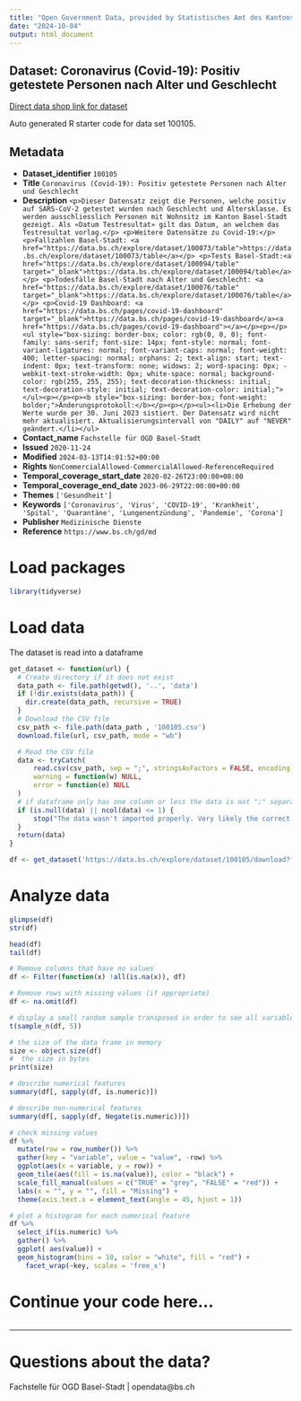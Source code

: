 ```yaml
---
title: "Open Government Data, provided by Statistisches Amt des Kantons Basel-Stadt - Fachstelle OGD"
date: "2024-10-04"
output: html_document
---
```


## Dataset: Coronavirus (Covid-19): Positiv getestete Personen nach Alter und Geschlecht

[Direct data shop link for dataset](https://data.bs.ch/explore/dataset/100105)

Auto generated R starter code for data set 100105.

## Metadata

- **Dataset_identifier** `100105`
- **Title** `Coronavirus (Covid-19): Positiv getestete Personen nach Alter und Geschlecht`
- **Description** `<p>Dieser Datensatz zeigt die Personen, welche positiv auf SARS-CoV-2 getestet wurden nach Geschlecht und Altersklasse. Es werden ausschliesslich Personen mit Wohnsitz im Kanton Basel-Stadt gezeigt. Als «Datum Testresultat» gilt das Datum, an welchem das Testresultat vorlag.</p>
<p>Weitere Datensätze zu
Covid-19:</p>
<p>Fallzahlen Basel-Stadt: <a href="https://data.bs.ch/explore/dataset/100073/table">https://data.bs.ch/explore/dataset/100073/table</a></p>
<p>Tests Basel-Stadt:<a href="https://data.bs.ch/explore/dataset/100094/table" target="_blank">https://data.bs.ch/explore/dataset/100094/table</a></p>
<p>Todesfälle Basel-Stadt nach Alter und Geschlecht: <a href="https://data.bs.ch/explore/dataset/100076/table" target="_blank">https://data.bs.ch/explore/dataset/100076/table</a>
</p>
<p>Covid-19 Dashboard: <a href="https://data.bs.ch/pages/covid-19-dashboard" target="_blank">https://data.bs.ch/pages/covid-19-dashboard</a><a href="https://data.bs.ch/pages/covid-19-dashboard"></a></p><p></p><ul style="box-sizing: border-box; color: rgb(0, 0, 0); font-family: sans-serif; font-size: 14px; font-style: normal; font-variant-ligatures: normal; font-variant-caps: normal; font-weight: 400; letter-spacing: normal; orphans: 2; text-align: start; text-indent: 0px; text-transform: none; widows: 2; word-spacing: 0px; -webkit-text-stroke-width: 0px; white-space: normal; background-color: rgb(255, 255, 255); text-decoration-thickness: initial; text-decoration-style: initial; text-decoration-color: initial;"></ul><p></p><p><b style="box-sizing: border-box; font-weight: bolder;">Änderungsprotokoll:</b></p><p></p><ul><li>Die Erhebung der Werte wurde per 30. Juni 2023 sistiert. Der Datensatz wird nicht mehr aktualisiert. Aktualisierungsintervall von "DAILY" auf "NEVER" geändert.</li></ul>`
- **Contact_name** `Fachstelle für OGD Basel-Stadt`
- **Issued** `2020-11-24`
- **Modified** `2024-03-13T14:01:52+00:00`
- **Rights** `NonCommercialAllowed-CommercialAllowed-ReferenceRequired`
- **Temporal_coverage_start_date** `2020-02-26T23:00:00+00:00`
- **Temporal_coverage_end_date** `2023-06-29T22:00:00+00:00`
- **Themes** `['Gesundheit']`
- **Keywords** `['Coronavirus', 'Virus', 'COVID-19', 'Krankheit', 'Spital', 'Quarantäne', 'Lungenentzündung', 'Pandemie', 'Corona']`
- **Publisher** `Medizinische Dienste`
- **Reference** `https://www.bs.ch/gd/md`


# Load packages

```r

library(tidyverse)
```

# Load data

The dataset is read into a dataframe

```r
get_dataset <- function(url) {
  # Create directory if it does not exist
  data_path <- file.path(getwd(), '..', 'data')
  if (!dir.exists(data_path)) {
    dir.create(data_path, recursive = TRUE)
  }
  # Download the CSV file
  csv_path <- file.path(data_path , '100105.csv')
  download.file(url, csv_path, mode = "wb")

  # Read the CSV file
  data <- tryCatch(
      read.csv(csv_path, sep = ";", stringsAsFactors = FALSE, encoding = "UTF-8"),
      warning = function(w) NULL,
      error = function(e) NULL
  )
  # if dataframe only has one column or less the data is not ";" separated
  if (is.null(data) || ncol(data) <= 1) {
      stop("The data wasn't imported properly. Very likely the correct separator couldn't be found.\nPlease check the dataset manually and adjust the code.")
  }
  return(data)
}
```

```r

df <- get_dataset('https://data.bs.ch/explore/dataset/100105/download?format=csv&timezone=Europe%2FZurich')

```

# Analyze data

```r

glimpse(df)
str(df)

head(df)
tail(df)

```

```r
# Remove columns that have no values
df <- Filter(function(x) !all(is.na(x)), df)

# Remove rows with missing values (if appropriate)
df <- na.omit(df)
```

```r
# display a small random sample transposed in order to see all variables
t(sample_n(df, 5))
```

```r
# the size of the data frame in memory
size <- object.size(df)
#  the size in bytes
print(size)
```

```r
# describe numerical features
summary(df[, sapply(df, is.numeric)])
```

```r
# describe non-numerical features
summary(df[, sapply(df, Negate(is.numeric))])
```

```r
# check missing values
df %>%
  mutate(row = row_number()) %>%
  gather(key = "variable", value = "value", -row) %>%
  ggplot(aes(x = variable, y = row)) +
  geom_tile(aes(fill = is.na(value)), color = "black") +
  scale_fill_manual(values = c("TRUE" = "grey", "FALSE" = "red")) +
  labs(x = "", y = "", fill = "Missing") +
  theme(axis.text.x = element_text(angle = 45, hjust = 1))
```

```r
# plot a histogram for each numerical feature
df %>%
  select_if(is.numeric) %>%
  gather() %>%
  ggplot( aes(value)) +
  geom_histogram(bins = 10, color = "white", fill = "red") +
    facet_wrap(~key, scales = 'free_x')
```

# Continue your code here...

```r

```
------------------------------------------------------------------------

# Questions about the data?

Fachstelle für OGD Basel-Stadt | opendata@bs.ch
